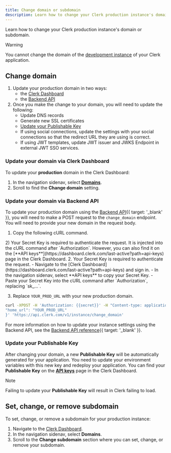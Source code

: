 ```yaml
---
title: Change domain or subdomain
description: Learn how to change your Clerk production instance's domain or subdomain.
---
```


Learn how to change your Clerk production instance's domain or subdomain.

> [!WARNING]
> You cannot change the domain of the [development instance](/docs/guides/development/managing-environments#development-instance) of your Clerk application.

## Change domain

1. Update your production domain in two ways:
   - the [Clerk Dashboard](#update-your-domain-via-clerk-dashboard)
   - the [Backend API](#update-your-domain-via-backend-api)
1. Once you make the change to your domain, you will need to update the following:
   - Update DNS records
   - Generate new SSL certificates
   - [Update your Publishable Key](#update-your-publishable-key)
   - If using social connections, update the settings with your social connections so that the redirect URL they are using is correct.
   - If using JWT templates, update JWT issuer and JWKS Endpoint in external JWT SSO services.

### Update your domain via Clerk Dashboard

To update your **production** domain in the Clerk Dashboard:

1. In the navigation sidenav, select **[Domains](https://dashboard.clerk.com/last-active?path=domains)**.
1. Scroll to find the **Change domain** setting.

### Update your domain via Backend API

To update your production domain using the [Backend API](/docs/reference/backend-api){{ target: '_blank' }}, you will need to make a POST request to the `change_domain` endpoint. You will need to provide your new domain in the request body.

1. Copy the following cURL command.

<SignedIn>
  2) Your Secret Key is required to authenticate the request. It is injected into the cURL command after `Authorization`. However, you can also find it on the [**API keys**](https://dashboard.clerk.com/last-active?path=api-keys) page in the Clerk Dashboard.
</SignedIn>

<SignedOut>
  2. Your Secret Key is required to authenticate the request.
     - Navigate to the [Clerk Dashboard](https://dashboard.clerk.com/last-active?path=api-keys) and sign in.
     - In the navigation sidenav, select **API keys** to copy your Secret Key.
     - Paste your Secret Key into the cURL command after `Authorization`, replacing `sk_...`.
</SignedOut>

3. Replace `YOUR_PROD_URL` with your new production domain.

```bash {{ filename: 'terminal' }}
curl -XPOST -H 'Authorization: {{secret}}' -H "Content-type: application/json" -d '{
"home_url": "YOUR_PROD_URL"
}' 'https://api.clerk.com/v1/instance/change_domain'
```

For more information on how to update your instance settings using the Backend API, see the [Backend API reference](/docs/reference/backend-api/tag/Beta-Features#operation/UpdateInstanceAuthConfig){{ target: '_blank' }}.

### Update your Publishable Key

After changing your domain, a new **Publishable Key** will be automatically generated for your application. You need to update your environment variables with this new key and redeploy your application. You can find your **Publishable Key** on the [**API keys**](https://dashboard.clerk.com/last-active?path=api-keys) page in the Clerk Dashboard.

> [!NOTE]
> Failing to update your **Publishable Key** will result in Clerk failing to load.

## Set, change, or remove subdomain

To set, change, or remove a subdomain for your production instance:

1. Navigate to the [Clerk Dashboard](https://dashboard.clerk.com/last-active?path=domains).
1. In the navigation sidenav, select **Domains**.
1. Scroll to the **Change subdomain** section where you can set, change, or remove your subdomain.
